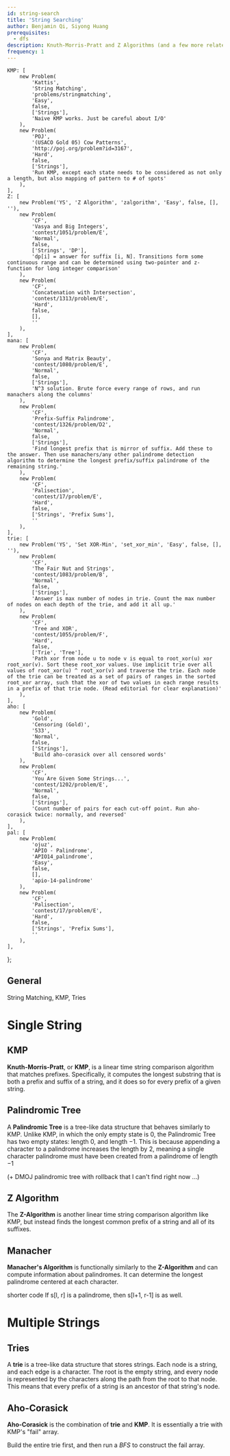 ```yaml
---
id: string-search
title: 'String Searching'
author: Benjamin Qi, Siyong Huang
prerequisites:
  - dfs
description: Knuth-Morris-Pratt and Z Algorithms (and a few more related topics).
frequency: 1
---
```


	KMP: [
		new Problem(
			'Kattis',
			'String Matching',
			'problems/stringmatching',
			'Easy',
			false,
			['Strings'],
			'Naive KMP works. Just be careful about I/O'
		),
		new Problem(
			'POJ',
			'(USACO Gold 05) Cow Patterns',
			'http://poj.org/problem?id=3167',
			'Hard',
			false,
			['Strings'],
			'Run KMP, except each state needs to be considered as not only a length, but also mapping of pattern to # of spots'
		),
	],
	Z: [
		new Problem('YS', 'Z Algorithm', 'zalgorithm', 'Easy', false, [], ''),
		new Problem(
			'CF',
			'Vasya and Big Integers',
			'contest/1051/problem/E',
			'Normal',
			false,
			['Strings', 'DP'],
			'dp[i] = answer for suffix [i, N]. Transitions form some continuous range and can be determined using two-pointer and z-function for long integer comparison'
		),
		new Problem(
			'CF',
			'Concatenation with Intersection',
			'contest/1313/problem/E',
			'Hard',
			false,
			[],
			''
		),
	],
	mana: [
		new Problem(
			'CF',
			'Sonya and Matrix Beauty',
			'contest/1080/problem/E',
			'Normal',
			false,
			['Strings'],
			'N^3 solution. Brute force every range of rows, and run manachers along the columns'
		),
		new Problem(
			'CF',
			'Prefix-Suffix Palindrome',
			'contest/1326/problem/D2',
			'Normal',
			false,
			['Strings'],
			'Find longest prefix that is mirror of suffix. Add these to the answer. Then use manachers/any other palindrome detection algorithm to determine the longest prefix/suffix palindrome of the remaining string.'
		),
		new Problem(
			'CF',
			'Palisection',
			'contest/17/problem/E',
			'Hard',
			false,
			['Strings', 'Prefix Sums'],
			''
		),
	],
	trie: [
		new Problem('YS', 'Set XOR-Min', 'set_xor_min', 'Easy', false, [], ''),
		new Problem(
			'CF',
			'The Fair Nut and Strings',
			'contest/1083/problem/B',
			'Normal',
			false,
			['Strings'],
			'Answer is max number of nodes in trie. Count the max number of nodes on each depth of the trie, and add it all up.'
		),
		new Problem(
			'CF',
			'Tree and XOR',
			'contest/1055/problem/F',
			'Hard',
			false,
			['Trie', 'Tree'],
			'Path xor from node u to node v is equal to root_xor(u) xor root_xor(v). Sort these root_xor values. Use implicit trie over all values of root_xor(u) ^ root_xor(v) and traverse the trie. Each node of the trie can be treated as a set of pairs of ranges in the sorted root_xor array, such that the xor of two values in each range results in a prefix of that trie node. (Read editorial for clear explanation)'
		),
	],
	aho: [
		new Problem(
			'Gold',
			'Censoring (Gold)',
			'533',
			'Normal',
			false,
			['Strings'],
			'Build aho-corasick over all censored words'
		),
		new Problem(
			'CF',
			'You Are Given Some Strings...',
			'contest/1202/problem/E',
			'Normal',
			false,
			['Strings'],
			'Count number of pairs for each cut-off point. Run aho-corasick twice: normally, and reversed'
		),
	],
	pal: [
		new Problem(
			'ojuz',
			'APIO - Palindrome',
			'APIO14_palindrome',
			'Easy',
			false,
			[],
			'apio-14-palindrome'
		),
		new Problem(
			'CF',
			'Palisection',
			'contest/17/problem/E',
			'Hard',
			false,
			['Strings', 'Prefix Sums'],
			''
		),
	],
};

## General

<Resources>
	<Resource source="CPC" title="11 - Strings" url="11_strings">
		String Matching, KMP, Tries
	</Resource>
	<Resource source="CP2" title="6.4 - String Matching"> </Resource>
</Resources>

# Single String

## KMP

**Knuth-Morris-Pratt**, or **KMP**, is a linear time string comparison algorithm that matches prefixes. Specifically, it computes the longest substring that is both a prefix and suffix of a string, and it does so for every prefix of a given string.

<Resources>
	<Resource
		source="cp-algo"
		title="Prefix Function"
		url="string/prefix-function.html"
	></Resource>
	<Resource source="PAPS" title="14.2 - String Matching"></Resource>
	<Resource
		source="GFG"
		title="KMP Algorithm"
		url="searching-for-patterns-set-2-kmp-algorithm"
	></Resource>
	<Resource
		source="TC"
		title="String Searching"
		url="introduction-to-string-searching-algorithms"
	></Resource>
</Resources>

<Problems problems={problems.KMP} />

## Palindromic Tree

A **Palindromic Tree** is a tree-like data structure that behaves similarly to KMP. Unlike KMP, in which the only empty state is $0$, the Palindromic Tree has two empty states: length $0$, and length $-1$. This is because appending a character to a palindrome increases the length by $2$, meaning a single character palindrome must have been created from a palindrome of length $-1$

<Resources>
	<Resource
		source="CF"
		title="adamant - Palindromic Tree"
		url="blog/entry/13959"
	/>
	<Resource
		source="adilet.org"
		title="Palindromic Tree"
		url="http://adilet.org/blog/palindromic-tree/"
	/>
</Resources>

<Problems problems={problems.pal} />

<IncompleteSection>

(+ DMOJ palindromic tree with rollback that I can't find right now ...)

</IncompleteSection>

## Z Algorithm

The **Z-Algorithm** is another linear time string comparison algorithm like KMP, but instead finds the longest common prefix of a string and all of its suffixes.

<Resources>
	<Resource
		source="cp-algo"
		title="Z Function"
		url="string/z-function.html"
	></Resource>
	<Resource source="CPH" title="26.4 - Z-algorithm"></Resource>
	<Resource source="CF" title="Z Algorithm" url="blog/entry/3107"></Resource>
</Resources>

<Problems problems={problems.Z} />

## Manacher

**Manacher's Algorithm** is functionally similarly to the **Z-Algorithm** and can compute information about palindromes. It can determine the longest palindrome centered at each character.

<Resources>
	<Resource
		source="HR"
		title="Manacher's Algorithm"
		url="https://www.hackerrank.com/topics/manachers-algorithm"
	></Resource>
	<Resource
		source="CF"
		title="adamant - Manacher's algorithm and code readability"
		url="blog/entry/12143"
		starred
	>
		shorter code
	</Resource>
	<Resource
		source="cp-algo"
		title="Manacher's Algorithm"
		url="string/manacher.html"
	></Resource>
</Resources>

<Info title="Don't Forget!">
	If s[l, r] is a palindrome, then s[l+1, r-1] is as well.
</Info>

<Problems problems={problems.mana} />

# Multiple Strings

## Tries

A **trie** is a tree-like data structure that stores strings. Each node is a string, and each edge is a character. The root is the empty string, and every node is represented by the characters along the path from the root to that node. This means that every prefix of a string is an ancestor of that string's node.

<Resources>
	<Resource source="CPH" title="26.2"></Resource>
	<Resource source="CF" title="Algorithm Gym" url="blog/entry/15729"></Resource>
	<Resource source="PAPS" title="14.1 - Tries"></Resource>
</Resources>

<Problems problems={problems.trie} />

## Aho-Corasick

**Aho-Corasick** is the combination of **trie** and **KMP**. It is essentially a trie with KMP's "fail" array.

<Warning>

Build the entire trie first, and then run a _BFS_ to construct the fail array.

</Warning>

<Resources>
	<Resource
		source="cp-algo"
		title="Aho Corasick"
		url="string/aho_corasick.html"
	></Resource>
	<Resource
		source="CF"
		title="adamant - Aho-Corasick"
		url="blog/entry/14854"
	></Resource>
	<Resource
		source="GFG"
		title="Aho-Corasick for Pattern Searching"
		url="aho-corasick-algorithm-pattern-searching"
	></Resource>
</Resources>

<Problems problems={problems.aho} />
